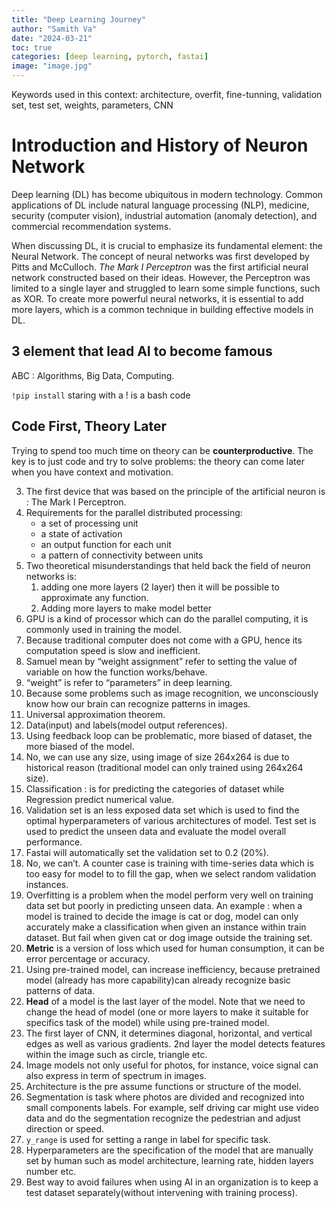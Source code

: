 ```yaml
---
title: "Deep Learning Journey"
author: "Samith Va"
date: "2024-03-21"
toc: true
categories: [deep learning, pytorch, fastai]
image: "image.jpg"
---
```


Keywords used in this context: architecture, overfit, fine-tunning, validation set, test set, weights, parameters, CNN

# Introduction and History of Neuron Network

Deep learning (DL) has become ubiquitous in modern technology. Common applications of DL include natural language processing (NLP), medicine, security (computer vision), industrial automation (anomaly detection), and commercial recommendation systems.

When discussing DL, it is crucial to emphasize its fundamental element: the Neural Network. The concept of neural networks was first developed by Pitts and McCulloch. *The Mark I Perceptron* was the first artificial neural network constructed based on their ideas. However, the Perceptron was limited to a single layer and struggled to learn some simple functions, such as XOR. To create more powerful neural networks, it is essential to add more layers, which is a common technique in building effective models in DL.


::: {.callout-note collapse="true"}
## 3 element that lead AI to become famous
ABC : Algorithms, Big Data, Computing.
:::

::: {.callout-note}
`!pip install` staring with a ! is a bash code
:::

::: {.callout-tip}
## Code First, Theory Later

Trying to spend too much time on theory can be **counterproductive**. The key is to just code and try to solve problems: the theory can come later when you have context and motivation.  
:::



3. The first device that was based on the principle of the artificial neuron is : The Mark I Perceptron. 
4. Requirements for the parallel distributed processing:
	- a set of processing unit
	- a state of activation
	- an output function for each unit
	- a pattern of connectivity between units
5. Two theoretical misunderstandings that held back the field of neuron networks is: 
	1. adding one more layers (2 layer) then it will be possible to approximate any function. 
	2. Adding more layers to make model better
6. GPU is a kind of processor which can do the parallel computing, it is commonly used in training the model. 
10. Because traditional computer does not come with a GPU, hence its computation speed is slow and inefficient.
11. Samuel mean by "weight assignment" refer to setting the value of variable on how the function works/behave.
12. "weight" is refer to "parameters" in deep learning.
14. Because some problems such as image recognition, we unconsciously know how our brain can recognize patterns in images. 
15. Universal approximation theorem. 
16. Data(input) and labels(model output references).
17. Using feedback loop can be problematic, more biased of dataset, the more biased of the model. 
18. No, we can use any size, using image of size 264x264 is due to historical reason (traditional model can only trained using 264x264 size).
19. Classification : is for predicting the categories of dataset while Regression predict numerical value. 
20. Validation set is an less exposed data set which is used to find the optimal hyperparameters of various architectures of model. Test set is used to predict the unseen data and evaluate the model overall performance.
21. Fastai will automatically set the validation set to 0.2 (20%).
22. No, we can't. A counter case is training with time-series data which is too easy for model to to fill the gap, when we select random validation instances.
23. Overfitting is a problem when the model perform very well on training data set but poorly in predicting unseen data. An example : when a model is trained to decide the image is cat or dog, model can only accurately make a classification when given an instance within train dataset. But fail when given  cat or dog image outside the training set.
24. **Metric** is a version of loss which used for human consumption, it can be error percentage or accuracy.
25. Using pre-trained model, can increase inefficiency, because pretrained model (already has more capability)can already recognize basic patterns of data. 
26. **Head** of a model is the last layer of the model. Note that we need to change the head of model (one or more layers to make it suitable for specifics task of the model) while using pre-trained model.
27. The first layer of CNN, it determines diagonal, horizontal, and vertical edges as well as various gradients. 2nd layer the model detects features within the image such as circle, triangle etc.
28. Image models not only useful for photos, for instance, voice signal can also express in term of spectrum in images.
29. Architecture is the pre assume functions or structure of the model.
30. Segmentation is task where photos are divided and recognized into small components labels. For example, self driving car might use video data and do the segmentation recognize the pedestrian and adjust direction or speed.
31. `y_range` is used for setting a range in label for specific task.
32. Hyperparameters are the specification of the model that are manually set by human such as model architecture, learning rate, hidden layers number etc.
33. Best way to avoid failures when using AI in an organization is to keep a test dataset separately(without intervening with training process).